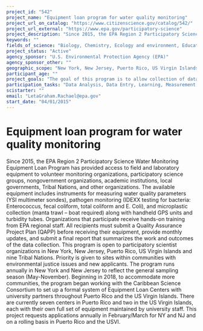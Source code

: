 ```yaml
---
project_id: "542"
project_name: "Equipment loan program for water quality monitoring"
project_url_on_catalog: "https://www.citizenscience.gov/catalog/542/"
project_url_external: "https://www.epa.gov/participatory-science"
project_description: "Since 2015, the EPA Region 2 Participatory Science Water Monitoring Equipment Loan Program has provided access to field and laboratory equipment to volunteer monitoring organizations, participatory science groups, nongovernment organizations, academic institutions, local governments, Tribal Nations, and other organizations. The available equipment includes instruments for measuring water quality parameters (YSI multimeter sondes), pathogen monitoring (IDEXX testing for bacteria: Enterococcus, fecal coliform, total coliform and E. Coli), and microplastic collection (manta trawl \u2013 boat required) along with handheld GPS units and turbidity tubes. Organizations that participate receive hands-on training from EPA regional staff. All recipients must submit a Quality Assurance Project Plan (QAPP) before receiving their equipment, provide monthly updates, and submit a final report that summarizes the work and outcomes of the data collection. This program is open to participatory scientist organizations in New York, New Jersey, Puerto Rico, US Virgin Islands and nine Tribal Nations. Priority is given to sites within communities with environmental justice issues and new applicants. The program runs annually in New York and New Jersey to reflect the general sampling season (May-November). Beginning in 2018, to accommodate more communities, the program began working with the Caribbean Science Consortium to set up a formal system of Equipment Loan Centers with university partners throughout Puerto Rico and the US Virgin Islands. There are currently seven centers in Puerto Rico and two in the US Virgin Islands, each with their own full set of equipment maintained by university staff. This project requests applications annually in February/March for NY and NJ and on a rolling basis in Puerto Rico and the USVI."
keywords: ""
fields_of_science: "Biology, Chemistry, Ecology and environment, Education, Nature and outdoors, Ocean/water and marine"
project_status: "Active"
agency_sponsor: "U.S. Environmental Protection Agency (EPA)"
agency_sponsor_other: ""
geographic_scope: "New York, New Jersey, Puerto Rico, US Virgin Islands, Cayuga Nation, Onondaga Nation, Oneida Indian Nation, Saint Regis Mohawk Tribe, Seneca Nation of Indians, Shinnecock Indian Nation, Tonawanda Seneca Nation, Tuscarora Nation"
participant_age: ""
project_goals: "The goal of this program is to allow collection of data by participatory science organizations, which can be used locally to better understand water pollution and protect water quality in local communities."
participation_tasks: "Data Analysis, Data Entry, Learning, Measurement, Observation, Problem Solving, Sample Analysis, Site Selection and/or Description"
scistarter: ""
email: "LetaGraham.Rachael@epa.gov"
start_date: "04/01/2015"
---
```


# Equipment loan program for water quality monitoring

Since 2015, the EPA Region 2 Participatory Science Water Monitoring Equipment Loan Program has provided access to field and laboratory equipment to volunteer monitoring organizations, participatory science groups, nongovernment organizations, academic institutions, local governments, Tribal Nations, and other organizations. The available equipment includes instruments for measuring water quality parameters (YSI multimeter sondes), pathogen monitoring (IDEXX testing for bacteria: Enterococcus, fecal coliform, total coliform and E. Coli), and microplastic collection (manta trawl – boat required) along with handheld GPS units and turbidity tubes. Organizations that participate receive hands-on training from EPA regional staff. All recipients must submit a Quality Assurance Project Plan (QAPP) before receiving their equipment, provide monthly updates, and submit a final report that summarizes the work and outcomes of the data collection. This program is open to participatory scientist organizations in New York, New Jersey, Puerto Rico, US Virgin Islands and nine Tribal Nations. Priority is given to sites within communities with environmental justice issues and new applicants. The program runs annually in New York and New Jersey to reflect the general sampling season (May-November). Beginning in 2018, to accommodate more communities, the program began working with the Caribbean Science Consortium to set up a formal system of Equipment Loan Centers with university partners throughout Puerto Rico and the US Virgin Islands. There are currently seven centers in Puerto Rico and two in the US Virgin Islands, each with their own full set of equipment maintained by university staff. This project requests applications annually in February/March for NY and NJ and on a rolling basis in Puerto Rico and the USVI.
